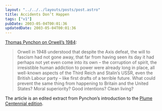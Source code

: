 ```yaml
---
layout: "../../../layouts/posts/post.astro"
title: Accidents Don’t Happen
tags: ["v1"]
pubDate: 2003-05-04T00:01:36
updatedDate: 2003-05-04T00:01:36
---
```


[Thomas Pynchon on Orwell&#8217;s 1984][1]:

> Orwell in 1948 understood that despite the Axis defeat, the will to fascism had not gone away, that far from having seen its day it had perhaps not yet even come into its own &#8211; the corruption of spirit, the irresistible human addiction to power were already long in place, all well-known aspects of the Third Reich and Stalin&#8217;s USSR, even the British Labour party &#8211; like first drafts of a terrible future. What could prevent the same thing from happening to Britain and the United States? Moral superiority? Good intentions? Clean living?

The article is an edited extract from Pynchon&#8217;s introduction to the [Plume][2] [Centennial edition][3].

[1]: http://books.guardian.co.uk/review/story/0,12084,948203,00.html "The Guardian: The road to 1984 (also, oddly enough for me, the title of my dissertation)"
[2]: http://www.penguinputnam.com/static/packages/us/about/adult/plume.htm "Penguin Group USA: Plume imprint"
[3]: http://www.penguinputnam.com/Book/BookFrame/0,1007,,00.html?id=0452284236 "Penguin Group USA: George Orwell's 1984 (Centennial Edition)"
